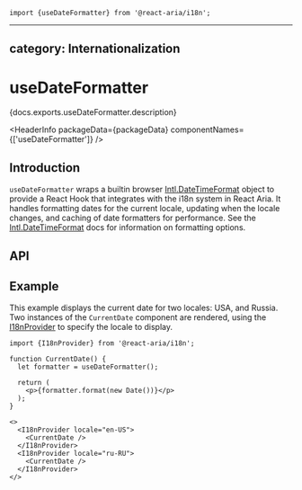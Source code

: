 <!-- Copyright 2020 Adobe. All rights reserved.
This file is licensed to you under the Apache License, Version 2.0 (the "License");
you may not use this file except in compliance with the License. You may obtain a copy
of the License at http://www.apache.org/licenses/LICENSE-2.0
Unless required by applicable law or agreed to in writing, software distributed under
the License is distributed on an "AS IS" BASIS, WITHOUT WARRANTIES OR REPRESENTATIONS
OF ANY KIND, either express or implied. See the License for the specific language
governing permissions and limitations under the License. -->



```tsx import
import {useDateFormatter} from '@react-aria/i18n';
```

---
category: Internationalization
---

# useDateFormatter

<p>{docs.exports.useDateFormatter.description}</p>

<HeaderInfo
  packageData={packageData}
  componentNames={['useDateFormatter']} />

## Introduction

`useDateFormatter` wraps a builtin browser [Intl.DateTimeFormat](https://developer.mozilla.org/en-US/docs/Web/JavaScript/Reference/Global_Objects/Intl/DateTimeFormat)
object to provide a React Hook that integrates with the i18n system in React Aria. It handles formatting dates for the current locale,
updating when the locale changes, and caching of date formatters for performance. See the 
[Intl.DateTimeFormat](https://developer.mozilla.org/en-US/docs/Web/JavaScript/Reference/Global_Objects/Intl/DateTimeFormat) docs for 
information on formatting options.

## API

<FunctionAPI function={docs.exports.useDateFormatter} links={docs.links} />

## Example

This example displays the current date for two locales: USA, and Russia. Two instances of the `CurrentDate` component are rendered,
using the [I18nProvider](I18nProvider.html) to specify the locale to display.

```tsx example
import {I18nProvider} from '@react-aria/i18n';

function CurrentDate() {
  let formatter = useDateFormatter();

  return (
    <p>{formatter.format(new Date())}</p>
  );
}

<>
  <I18nProvider locale="en-US">
    <CurrentDate />
  </I18nProvider>
  <I18nProvider locale="ru-RU">
    <CurrentDate />
  </I18nProvider>
</>
```

